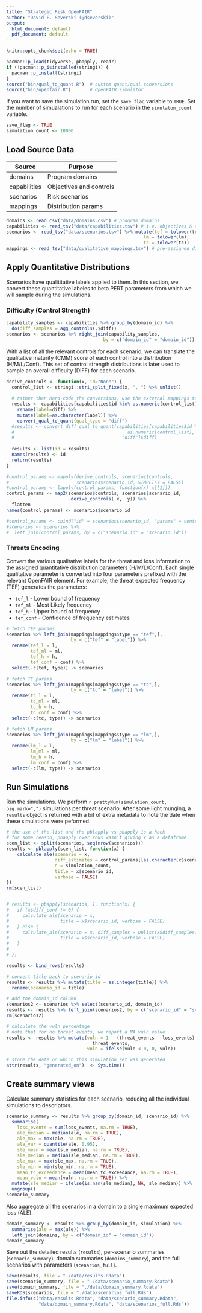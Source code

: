 ```yaml
---
title: "Strategic Risk OpenFAIR"
author: "David F. Severski (@dseverski)"
output:
  html_document: default
  pdf_document: default
---
```


```r
knitr::opts_chunk$set(echo = TRUE)
```

```r
pacman::p_load(tidyverse, pbapply, readr)
if (!pacman::p_isinstalled(stringi)) {
  pacman::p_install(stringi)
}
source("bin/qual_to_quant.R")  # custom quant/qual conversions
source("bin/openfair.R")       # OpenFAIR simulator
```

If you want to save the simulation run, set the `save_flag` variable to `TRUE`.
Set the number of simualations to run for each scenario in the `simulaton_count` 
variable.

```r
save_flag <- TRUE
simulation_count <- 10000
```

## Load Source Data

| Source       | Purpose                 |
|--------------|-------------------------|
| domains      | Program domains         |
| capabilities | Objectives and controls |
| scenarios    | Risk scenarios          |
| mappings     | Distribution params     |


```r
domains <- read_csv("data/domains.csv") # program domains
capabilities <- read_tsv("data/capabilities.tsv") # i.e. objectives & controls
scenarios <- read_tsv("data/scenarios.tsv") %>% mutate(tef = tolower(tef), 
                                                   lm = tolower(lm), 
                                                   tc = tolower(tc))
mappings <- read_tsv("data/qualitative_mappings.tsv") # pre-assigned dist.
```

## Apply Quantitative Distributions

Scenarios have qualititative labels applied to them. In this section, we 
convert these quantitative labeles to beta PERT parameters from which we 
will sample during the simulations.

### Difficulty (Control Strength)

<!--
For each program domain, each control contributes equally to the protection 
against all threats in the domain. We sample control strengths within the 
domain, then take a straight mean to aggregate the sampled control 
strength for the entire domain. This sampled strength is added to each 
threat scenarios for the domain.
-->

```r
capability_samples <- capabilities %>% group_by(domain_id) %>% 
  do(diff_samples = agg_controls(.$diff))
scenarios <- scenarios %>% right_join(capability_samples, 
                                    by = c("domain_id" = "domain_id"))
```

With a list of all the relevant controls for each scenario, we can translate 
the qualitative maturity (CMM) score of each control into a distribution 
(H/M/L/Conf). This set of control strength distributions is later used 
to sample an overall difficulty (DIFF) for each scenario.

```r
derive_controls <- function(x, id="None") {
  control_list <- stringi::stri_split_fixed(x, ", ") %>% unlist()
  
  # rather than hard-code the conversions, use the external mappings table
  results <- capabilities[capabilities$id %in% as.numeric(control_list), "diff"] %>% 
    rename(label=diff) %>% 
    mutate(label=as.character(label)) %>% 
    convert_qual_to_quant(qual_type = "diff")
  #results <- convert_diff_qual_to_quant(capabilities[capabilities$id %in% 
  #                                          as.numeric(control_list), 
  #                                        "diff"]$diff)
  
  results <- list(id = results)
  names(results) <- id
  return(results)
}

#control_params <- mapply(derive_controls, scenarios$controls, 
#                         scenarios$scenario_id, SIMPLIFY = FALSE)
#control_params <- lapply(control_params, function(x) x[[1]])
control_params <- map2(scenarios$controls, scenarios$scenario_id, 
                       ~derive_controls(.x, .y)) %>%
  flatten
names(control_params) <- scenarios$scenario_id

#control_params <- cbind("id" = scenarios$scenario_id, "params" = control_params)
#scenarios <- scenarios %>%
#  left_join(control_params, by = c("scenario_id" = "scenario_id"))
```

### Threats Encoding

Convert the various qualitative labels for the threat and loss information to 
the assigned quantitative distribution parameters (H/M/L/Conf). Each single 
qualitative parameter is converted into four parameters prefixed with the 
relevant OpenFAIR element. For example, the threat expected frequency (TEF) 
generates the parameters:

- `tef_l` - Lower bound of frequency
- `tef_ml` - Most Likely frequency
- `tef_h` - Upper bound of frequency
- `tef_conf` - Confidence of frequency estimates

```r
# fetch TEF params
scenarios %>% left_join(mappings[mappings$type == "tef",], 
                        by = c("tef" = "label")) %>%
  rename(tef_l = l, 
         tef_ml = ml, 
         tef_h = h, 
         tef_conf = conf) %>% 
  select(-c(tef, type)) -> scenarios

# fetch TC params
scenarios %>% left_join(mappings[mappings$type == "tc",], 
                        by = c("tc" = "label")) %>%
  rename(tc_l = l, 
         tc_ml = ml, 
         tc_h = h, 
         tc_conf = conf) %>% 
  select(-c(tc, type)) -> scenarios

# fetch LM params
scenarios %>% left_join(mappings[mappings$type == "lm",], 
                        by = c("lm" = "label")) %>%
  rename(lm_l = l, 
         lm_ml = ml, 
         lm_h = h, 
         lm_conf = conf) %>% 
  select(-c(lm, type)) -> scenarios
```

## Run Simulations

Run the simulations. We perform `r prettyNum(simulation_count, big.mark=",")`
simulations per threat scenario. After some light munging, a `results` object 
is returned with a bit of extra metadata to note the date when these 
simulations were peformed.

```r
# the use of the list and the pblapply vs pbapply is a hack
# for some reason, pbapply over rows wasn't giving x as a dataframe
scen_list <- split(scenarios, seq(nrow(scenarios)))
results <- pblapply(scen_list, function(x) {
    calculate_ale(scenario = x,
                  diff_estimates = control_params[[as.character(x$scenario_id)]],
                  n = simulation_count,
                  title = x$scenario_id,
                  verbose = FALSE)
})
rm(scen_list)


# results <- pbapply(scenarios, 1, function(x) {
#   if (x$diff_conf != 0) {
#     calculate_ale(scenario = x,
#                   title = x$scenario_id, verbose = FALSE)
#   } else {
#     calculate_ale(scenario = x, diff_samples = unlist(x$diff_samples),
#                   title = x$scenario_id, verbose = FALSE)
#   }
#   
# })

results <- bind_rows(results)

# convert title back to scenario_id
results <- results %>% mutate(title = as.integer(title)) %>% 
  rename(scenario_id = title)

# add the domain_id column
scenarios2 <- scenarios %>% select(scenario_id, domain_id)
results <- results %>% left_join(scenarios2, by = c("scenario_id" = "scenario_id"))
rm(scenarios2)

# calculate the vuln percentage
# note that for no threat events, we report a NA vuln value
results <- results %>% mutate(vuln = 1 - (threat_events - loss_events) /
                                threat_events, 
                              vuln = ifelse(vuln < 0, 0, vuln))

# store the date on which this simulation set was generated
attr(results, "generated_on")  <- Sys.time()

```

## Create summary views

Calculate summary statistics for each scenario, reducing all the individual 
simulations to descriptors.

```r
scenario_summary <- results %>% group_by(domain_id, scenario_id) %>% 
  summarise(
    loss_events = sum(loss_events, na.rm = TRUE),
    ale_median = median(ale, na.rm = TRUE),
    ale_max = max(ale, na.rm = TRUE),
    ale_var = quantile(ale, 0.95),
    sle_mean = mean(sle_median, na.rm = TRUE),
    sle_median = median(sle_median, na.rm = TRUE),
    sle_max = max(sle_max, na.rm = TRUE),
    sle_min = min(sle_min, na.rm = TRUE),
    mean_tc_exceedance = mean(mean_tc_exceedance, na.rm = TRUE),
    mean_vuln = mean(vuln, na.rm = TRUE)) %>%
  mutate(sle_median = ifelse(is.nan(sle_median), NA, sle_median)) %>%
  ungroup()
scenario_summary
```

Also aggregate all the scenarios in a domain to a single maximum expected 
loss (ALE).

```r
domain_summary <- results %>% group_by(domain_id, simulation) %>% 
  summarise(ale = max(ale)) %>%
  left_join(domains, by = c("domain_id" = "domain_id"))
domain_summary
```


Save out the detailed results (`results`), per-scenario summaries 
(`scenario_summary`), domain summaries (`domains_summary`), and the 
full scenarios with parameters (`scenarios_full`).

```r
save(results, file = "./data/results.Rdata")
save(scenario_summary, file = "./data/scenario_summary.Rdata")
save(domain_summary, file = "./data/domain_summary.Rdata")
saveRDS(scenarios, file = "./data/scenarios_full.Rds")
file.info(c("data/results.Rdata", "data/scenario_summary.Rdata", 
            "data/domain_summary.Rdata", "data/scenarios_full.Rds"))
```